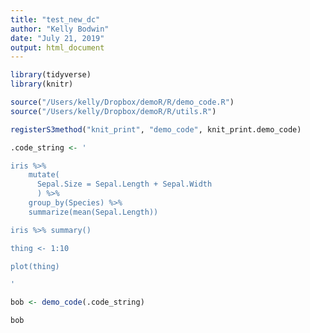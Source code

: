 ```yaml
---
title: "test_new_dc"
author: "Kelly Bodwin"
date: "July 21, 2019"
output: html_document
---
```


```r
library(tidyverse)
library(knitr)

source("/Users/kelly/Dropbox/demoR/R/demo_code.R")
source("/Users/kelly/Dropbox/demoR/R/utils.R")

registerS3method("knit_print", "demo_code", knit_print.demo_code)
```

```r
.code_string <- '

iris %>%
    mutate(
      Sepal.Size = Sepal.Length + Sepal.Width
      ) %>%
    group_by(Species) %>%
    summarize(mean(Sepal.Length))

iris %>% summary()

thing <- 1:10

plot(thing)

'

bob <- demo_code(.code_string)

bob
```





